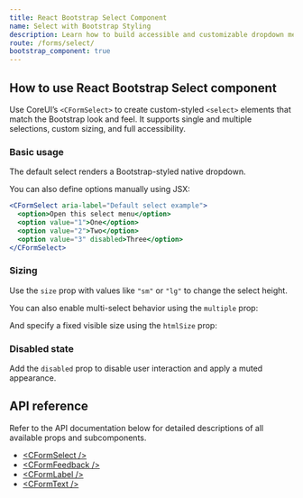 ```yaml
---
title: React Bootstrap Select Component
name: Select with Bootstrap Styling
description: Learn how to build accessible and customizable dropdown menus using CoreUI’s React select component styled with Bootstrap.
route: /forms/select/
bootstrap_component: true
---
```


## How to use React Bootstrap Select component

Use CoreUI’s `<CFormSelect>` to create custom-styled `<select>` elements that match the Bootstrap look and feel. It supports single and multiple selections, custom sizing, and full accessibility.

### Basic usage

The default select renders a Bootstrap-styled native dropdown.

<ExampleSnippet className="theme-bootstrap" component="FormSelectExample" componentName="React Bootstrap Select" />

You can also define options manually using JSX:

```jsx
<CFormSelect aria-label="Default select example">
  <option>Open this select menu</option>
  <option value="1">One</option>
  <option value="2">Two</option>
  <option value="3" disabled>Three</option>
</CFormSelect>
```

### Sizing

Use the `size` prop with values like `"sm"` or `"lg"` to change the select height.

<ExampleSnippet className="theme-bootstrap" component="FormSelectSizingExample" componentName="React Bootstrap Select" />

You can also enable multi-select behavior using the `multiple` prop:

<ExampleSnippet className="theme-bootstrap" component="FormSelectSizing2Example" componentName="React Bootstrap Select" />

And specify a fixed visible size using the `htmlSize` prop:

<ExampleSnippet className="theme-bootstrap" component="FormSelectSizing3Example" componentName="React Bootstrap Select" />

### Disabled state

Add the `disabled` prop to disable user interaction and apply a muted appearance.

<ExampleSnippet className="theme-bootstrap" component="FormSelectDisabledExample" componentName="React Bootstrap Select" />

## API reference

Refer to the API documentation below for detailed descriptions of all available props and subcomponents.

- [&lt;CFormSelect /&gt;](./api/#cformselect)
- [&lt;CFormFeedback /&gt;](./api/#cformfeedback)
- [&lt;CFormLabel /&gt;](./api/#cformlabel)
- [&lt;CFormText /&gt;](./api/#cformtext)
